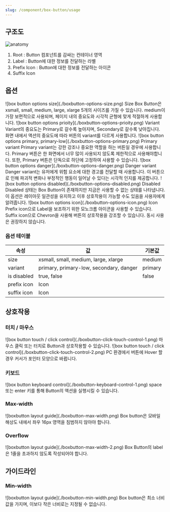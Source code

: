 ```yaml
---
slug: /component/box-button/usage
---
```


## 구조도

<Anatomy>![anatomy](./anatomy.png)</Anatomy>

1. Root : Button 컴포넌트를 감싸는 컨테이너 영역
2. Label : Button에 대한 정보를 전달하는 라벨
3. Prefix Icon : Button에 대한 정보를 전달하는 아이콘
4. Suffix Icon

## 옵션

<HalfCard>
  <HalfCardImageCell>
    ![box button options size](./boxbutton-options-size.png)
  </HalfCardImageCell>
  <HalfCardDescriptionCell>
    <HalfCardDescriptionTitle>Size</HalfCardDescriptionTitle>
    <HalfCardDescription>
      Box Button은 xsmall, small, medium, large, xlarge 5개의 사이즈를 가질 수
      있습니다. medium이 가장 보편적으로 사용되며, 페이지 내의 중요도와 시각적
      균형에 맞게 적절하게 사용합니다.
    </HalfCardDescription>
  </HalfCardDescriptionCell>
</HalfCard>

<HalfCard>
  <HalfCardImageCell>
    ![box button options prioity](./boxbutton-options-prioity.png)
  </HalfCardImageCell>
  <HalfCardDescriptionCell>
    <HalfCardDescriptionTitle>Variant</HalfCardDescriptionTitle>
    <HalfCardDescription>
      Variant의 중요도는 Primary로 갈수록 높아지며, Secondary로 갈수록
      낮아집니다. 화면 내에서 액션의 중요도에 따라 버튼의 variant를 다르게
      사용합니다.
    </HalfCardDescription>
  </HalfCardDescriptionCell>
</HalfCard>

<HalfCard>
  <HalfCardImageCell>
    ![box button options primary, primary-low](./boxbutton-options-primary.png)
  </HalfCardImageCell>
  <HalfCardDescriptionCell>
    <HalfCardDescriptionTitle>Primary variant</HalfCardDescriptionTitle>
    <HalfCardDescription>
      Primary variant는 강한 강조나 중요한 역할을 하는 버튼일 경우에 사용합니다.
      Primary 버튼은 한 화면에서 너무 많이 사용되지 않도록 제한적으로
      사용해야합니다. 또한, Primary 버튼은 단독으로 하단에 고정하여 사용할 수
      있습니다.
    </HalfCardDescription>
  </HalfCardDescriptionCell>
</HalfCard>

<HalfCard>
  <HalfCardImageCell>
    ![box button options danger](./boxbutton-options-danger.png)
  </HalfCardImageCell>
  <HalfCardDescriptionCell>
    <HalfCardDescriptionTitle>Danger variant</HalfCardDescriptionTitle>
    <HalfCardDescription>
      Danger variant는 유저에게 위험 요소에 대한 경고를 전달할 때 사용합니다. 이
      버튼으로 인해 파괴적 변화나 부정적인 행동이 일어날 수 있다는 시각적 인지를
      제공합니다.
    </HalfCardDescription>
  </HalfCardDescriptionCell>
</HalfCard>

<HalfCard>
  <HalfCardImageCell>
    ![box button options disabled](./boxbutton-options-disabled.png)
  </HalfCardImageCell>
  <HalfCardDescriptionCell>
    <HalfCardDescriptionTitle>Disabled</HalfCardDescriptionTitle>
    <HalfCardDescription>
      Disabled 상태는 Box Button이 존재하지만 지금은 사용할 수 없는 상태를
      나타냅니다. 이 옵션은 레이아웃 일관성을 유지하고 이후 상호작용이 가능할
      수도 있음을 사용자에게 알려줍니다.
    </HalfCardDescription>
  </HalfCardDescriptionCell>
</HalfCard>

<HalfCard>
  <HalfCardImageCell>
    ![box button options icon](./boxbutton-options-icon.png)
  </HalfCardImageCell>
  <HalfCardDescriptionCell>
    <HalfCardDescriptionTitle>Icon</HalfCardDescriptionTitle>
    <HalfCardDescription>
      Prefix icon으로 Label을 보조하기 위한 모노크롬 아이콘을 사용할 수
      있습니다. Suffix icon으로 Chevron을 사용해 버튼의 상호작용을 강조할 수
      있습니다. 동시 사용은 권장하지 않습니다.
    </HalfCardDescription>
  </HalfCardDescriptionCell>
</HalfCard>

### 옵션 테이블

| 속성        | 값                                      | 기본값  |
| ----------- | --------------------------------------- | ------- |
| size        | xsmall, small, medium, large, xlarge    | medium  |
| variant     | primary, primary-low, secondary, danger | primary |
| is disabled | true, false                             | false   |
| prefix icon | Icon                                    |         |
| suffix icon | Icon                                    |         |

## 상호작용

### 터치 / 마우스

<FullCard>
  <FullCardImageCell>
    ![box button touch / click control](./boxbutton-click-touch-control-1.png)
  </FullCardImageCell>
  <FullCardDescription>
    마우스 클릭 또는 터치로 Button과 상호작용할 수 있습니다.
  </FullCardDescription>
</FullCard>

<FullCard>
  <FullCardImageCell>
    ![box button touch / click control](./boxbutton-click-touch-control-2.png)
  </FullCardImageCell>
  <FullCardDescription>
    PC 환경에서 버튼에 Hover 할 경우 커서가 포인터 모양으로 바뀝니다.
  </FullCardDescription>
</FullCard>

### 키보드

<FullCard>
  <FullCardImageCell>
    ![box button keyboard control](./boxbutton-keyboard-control-1.png)
  </FullCardImageCell>
  <FullCardDescription>
    <Keyboard>space</Keyboard> 또는 <Keyboard>enter</Keyboard> 키를 통해
    Button의 액션을 실행시킬 수 있습니다.
  </FullCardDescription>
</FullCard>

### Max-width

<FullCard>
  <FullCardImageCell>
    ![boxbutton layout guide](./boxbutton-max-width.png)
  </FullCardImageCell>
  <FullCardDescription>
    Box button은 모바일 해상도 내에서 좌우 16px 영역을 침범하지 않아야 합니다.
  </FullCardDescription>
</FullCard>

### Overflow

<FullCard>
  <FullCardImageCell>
    ![boxbutton layout guide](./boxbutton-max-width-2.png)
  </FullCardImageCell>
  <FullCardDescription>
    Box Button의 label은 1줄을 초과하지 않도록 작성되어야 합니다.
  </FullCardDescription>
</FullCard>

## 가이드라인

### Min-width

<FullCard>
  <FullCardImageCell>
    ![boxbutton layout guide](./boxbutton-min-width.png)
  </FullCardImageCell>
  <FullCardDescription>
    Box button은 최소 너비값을 가지며, 이보다 작은 너비로는 지정될 수 없습니다.
  </FullCardDescription>
</FullCard>
